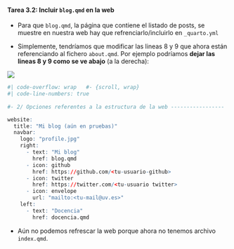 ::: {.callout-important icon="false"}
#### Tarea 3.2: Incluir `blog.qmd` en la web

- Para que `blog.qmd`, la página que contiene el listado de posts, se muestre en nuestra web hay que refrenciarlo/incluirlo en `_quarto.yml`



- Simplemente, tendríamos que modificar las lineas 8 y 9 que ahora están referenciando al fichero `about.qmd`. Por ejemplo podríamos **dejar las lineas 8 y 9 como se ve abajo** (a la derecha):

::: {layout="[45,-10,45]"}


![](./imagenes/tt_01/img_13gg-2.png){fig-align="center"}


```r
#| code-overflow: wrap   #- {scroll, wrap}
#| code-line-numbers: true
 
#- 2/ Opciones referentes a la estructura de la web -----------------

website:
  title: "Mi blog (aún en pruebas)"
  navbar:
    logo: "profile.jpg"
    right:
      - text: "Mi blog"
        href: blog.qmd
      - icon: github
        href: https://github.com/<tu-usuario-github>
      - icon: twitter
        href: https://twitter.com/<tu-usuario twitter>
      - icon: envelope
        url: "mailto:<tu-mail@uv.es>"
    left: 
      - text: "Docencia"
        href: docencia.qmd
```


:::

- Aún no podemos refrescar la web porque ahora no tenemos archivo `index.qmd`. 


:::

